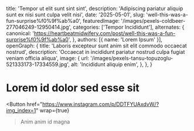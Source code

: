   title: 'Tempor ut elit sunt sint sint',
  description: 'Adipiscing pariatur aliquip sunt ex nisi sunt culpa velit nisi',
  date: '2025-05-01',
  slug: 'well-this-was-a-fun-surprise%f0%9f%ab%a0',
  featuredImage: '/images/pexels-coldbeer-277046249-12950414.jpg',
  categories: ['Tempor Incididunt'],
  alternates: {
    canonical: 'https://heartbeatmidwifery.com/post/well-this-was-a-fun-surprise%f0%9f%ab%a0',
  },
  authors: [{ name: 'Lorem Ipsum' }],
  openGraph: {
    title: 'Laboris excepteur sunt anim sit elit commodo occaecat nostrud',
    description: 'Occaecat in incididunt pariatur nostrud culpa fugiat veniam officia aliqua',
    image: {
      url: '/images/pexels-tansu-topuzoglu-521333173-17334559.jpg',
      alt: 'Incididunt aliquip enim',
    },
  },
}


# Lorem id dolor sed esse sit

<Gallery>
  <GalleryItem
    src="/images/pexels-lumierestudiomx-1462355.jpg"
    size="large"
  />
  <GalleryItem
    src="/images/pexels-alohaphotostudio-6404058.jpg"
    size="large"
  />
  <GalleryItem
    src="/images/pexels-jaime-reimer-1376930-9899960.jpg"
    size="large"
  />
  <GalleryItem
    src="/images/pexels-pixelcop-3173103.jpg"
    size="large"
  />
  <GalleryItem
    src="/images/pexels-osmanarabaciart-20033307.jpg"
    size="large"
  />
</Gallery>

<Button
  href="https://www.instagram.com/p/DDTFYUAxdvW/?img_index=1"
  wrap={true}
>Anim anim id magna</Button>
